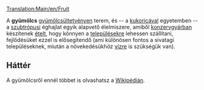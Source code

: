 [[Translation:Main/en/Fruit]]{{en/-}}
{{hu/Rakomány|név=Gyümölcs
|kép=Fruit.png
|termeli=[[Main/hu/Gyümölcsültetvény|gyümölcsültetvény]], kizárólag szubtrópusi éghajlaton
|fogadja=[[Main/hu/Konzervgyár|konzervgyár]]
}}

A '''gyümölcs''' [[Main/hu/Gyümölcsültetvény|gyümölcsültetvényen]] terem, és -- a [[Main/hu/Kukorica|kukoricával]] egyetemben -- a [[Main/en/Éghajlatok/Hu#Szubtrópusi|szubtrópusi]] éghajlat egyik alapvető élelmiszere, amiből [[Main/hu/Konzervgyár|konzervgyárban]] készítenek [[Main/hu/Étel|ételt]], hogy könnyen a [[Main/hu/Települések|településekre]] lehessen szállítani, fejlődésüket ezzel is elősegítendő (ami különösen fontos a sivatagi településeknek, miután a növekedésükhöz [[Main/hu/Víz|vízre]] is szükségük van).


== Háttér ==

A gyümölcsről ennél többet is olvashatsz a [http://hu.wikipedia.org/wiki/Gyümölcs Wikipédián].

{{hu/Navbox Rakomány}}